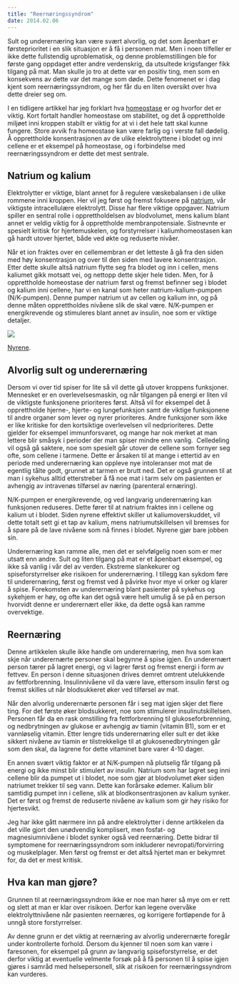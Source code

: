 ```yaml
---
title: "Reernæringssyndrom"
date: 2014.02.06
---
```


Sult og underernæring kan være svært alvorlig, og det som åpenbart er førsteprioritet i en slik situasjon er å få i personen mat. Men i noen tilfeller er ikke dette fullstendig uproblematisk, og denne problemstillingen ble for første gang oppdaget etter andre verdenskrig, da utsultede krigsfanger fikk tilgang på mat. Man skulle jo tro at dette var en positiv ting, men som en konsekvens av dette var det mange som døde. Dette fenomenet er i dag kjent som reernæringssyndrom, og her får du en liten oversikt over hva dette dreier seg om.

I en tidligere artikkel har jeg forklart hva [homeostase](fysiologi/homeostase.qmd) er og hvorfor det er viktig. Kort fortalt handler homeostase om stabilitet, og det å opprettholde miljøet inni kroppen stabilt er viktig for at vi i det hele tatt skal kunne fungere. Store avvik fra homeostase kan være farlig og i verste fall dødelig. Å opprettholde konsentrasjonen av de ulike elektrolyttene i blodet og inni cellene er et eksempel på homeostase, og i forbindelse med reernæringssyndrom er dette det mest sentrale.

## Natrium og kalium

Elektrolytter er viktige, blant annet for å regulere væskebalansen i de ulike rommene inni kroppen. Her vil jeg først og fremst fokusere på [natrium](naeringsstoffer/natrium-klor.qmd), vår viktigste intracellulære elektrolytt. Disse har flere viktige oppgaver. Natrium spiller en sentral rolle i opprettholdelsen av blodvolumet, mens kalium blant annet er veldig viktig for å opprettholde membranpotensiale. Sistnevnte er spesielt kritisk for hjertemuskelen, og forstyrrelser i kaliumhomeostasen kan gå hardt utover hjertet, både ved økte og reduserte nivåer.

Når et ion fraktes over en cellemembran er det letteste å gå fra den siden med høy konsentrasjon og over til den siden med lavere konsentrasjon. Etter dette skulle altså natrium flytte seg fra blodet og inn i cellen, mens kaliumet gikk motsatt vei, og nettopp dette skjer hele tiden. Men, for å opprettholde homeostase der natrium først og fremst befinner seg i blodet og kalium inni cellene, har vi en kanal som heter natrium-kalium-pumpen (N/K-pumpen). Denne pumper natrium ut av cellen og kalium inn, og på denne måten opprettholdes nivåene slik de skal være. N/K-pumpen er energikrevende og stimuleres blant annet av insulin, noe som er viktige detaljer.

![](images/clipboard-179456903.png)

[Nyrene](fysiologi/nyre3.qmd).

## Alvorlig sult og underernæring

Dersom vi over tid spiser for lite så vil dette gå utover kroppens funksjoner. Mennesket er en overlevelsesmaskin, og når tilgangen på energi er liten vil de viktigste funksjonene prioriteres først. Altså vil for eksempel det å opprettholde hjerne-, hjerte- og lungefunksjon samt de viktige funksjonene til andre organer som lever og nyrer prioriteres. Andre funksjoner som ikke er like kritiske for den kortsiktige overlevelsen vil nedprioriteres. Dette gjelder for eksempel immunforsvaret, og mange har nok merket at man lettere blir småsyk i perioder der man spiser mindre enn vanlig.  Celledeling vil også gå saktere, noe som spesielt går utover de cellene som fornyer seg ofte, som cellene i tarmene. Dette er årsaken til at mange i ettertid av en periode med underernæring kan oppleve nye intoleranser mot mat de egentlig tålte godt, grunnet at tarmen er brutt ned. Det er også grunnen til at man i sykehus alltid etterstreber å få noe mat i tarm selv om pasienten er avhengig av intravenøs tilførsel av næring (parenteral ernæring).

N/K-pumpen er energikrevende, og ved langvarig underernæring kan funksjonen reduseres. Dette fører til at natrium fraktes inn i cellene og kalium ut i blodet. Siden nyrene effektivt skiller ut kaliumoverskuddet, vil dette totalt sett gi et tap av kalium, mens natriumutskillelsen vil bremses for å spare på de lave nivåene som nå finnes i blodet. Nyrene gjør bare jobben sin.

Underernæring kan ramme alle, men det er selvfølgelig noen som er mer utsatt enn andre. Sult og liten tilgang på mat er et åpenbart eksempel, og ikke så vanlig i vår del av verden. Ekstreme slankekurer og spiseforstyrrelser øke risikoen for underernæring. I tillegg kan sykdom føre til underernæring, først og fremst ved å påvirke hvor mye vi orker og klarer å spise. Forekomsten av underernæring blant pasienter på sykehus og sykehjem er høy, og ofte kan det også være helt umulig å se på en person hvorvidt denne er underernært eller ikke, da dette også kan ramme overvektige.

## Reernæring

Denne artikkelen skulle ikke handle om underernæring, men hva som kan skje når underernærte personer skal begynne å spise igjen. En underernært person tærer på lagret energi, og vi lagrer først og fremst energi i form av fettvev. En person i denne situasjonen drives demret omtrent utelukkende av fettforbrenning. Insulinnivåene vil da være lave, ettersom insulin først og fremst skilles ut når blodsukkeret øker ved tilførsel av mat.

Når den alvorlig underernærte personen får i seg mat igjen skjer det flere ting. For det første øker blodsukkeret, noe som stimulerer insulinutskillelsen. Personen får da en rask omstilling fra fettforbrenning til glukoseforbrenning, og nedbrytningen av glukose er avhengig av tiamin (vitamin B1), som er et vannløselig vitamin. Etter lengre tids underernæring eller sult er det ikke sikkert nivåene av tiamin er tilstrekkelige til at glukosenedbrytningen går som den skal, da lagrene for dette vitaminet bare varer 4-10 dager.

En annen svært viktig faktor er at N/K-pumpen nå plutselig får tilgang på energi og ikke minst blir stimulert av insulin. Natrium som har lagret seg inni cellene blir da pumpet ut i blodet, noe som gjør at blodvolumet øker siden natriumet trekker til seg vann. Dette kan forårsake ødemer. Kalium blir samtidig pumpet inn i cellene, slik at blodkonsentrasjonen av kalium synker. Det er først og fremst de reduserte nivåene av kalium som gir høy risiko for hjertesvikt.

Jeg har ikke gått nærmere inn på andre elektrolytter i denne artikkelen da det ville gjort den unødvendig komplisert, men fosfat- og magnesiumnivåene i blodet synker også ved reernæring. Dette bidrar til symptomene for reernæringssyndrom som inkluderer nevropati/forvirring og muskelplager. Men først og fremst er det altså hjertet man er bekymret for, da det er mest kritisk.

## Hva kan man gjøre?

Grunnen til at reernæringssyndrom ikke er noe man hører så mye om er rett og slett at man er klar over risikoen. Derfor kan legene overvåke elektrolyttnivåene når pasienten reernæres, og korrigere fortløpende for å unngå store forstyrrelser.

Av denne grunn er det viktig at reernæring av alvorlig underernærte foregår under kontrollerte forhold. Dersom du kjenner til noen som kan være i faresonen, for eksempel på grunn av langvarig spiseforstyrrelse, er det derfor viktig at eventuelle velmente forsøk på å få personen til å spise igjen gjøres i samråd med helsepersonell, slik at risikoen for reernæringssyndrom kan vurderes.
